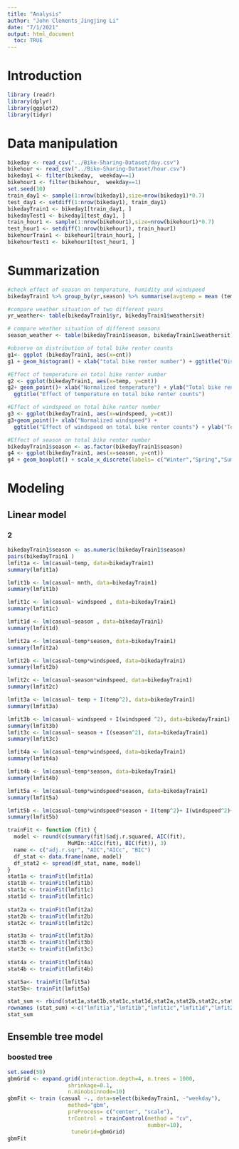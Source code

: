 ```yaml
---
title: "Analysis"
author: "John Clements_Jingjing Li"
date: "7/1/2021"
output: html_document
  toc: TRUE
---
```

# Introduction  

```r
library (readr)
library(dplyr)
library(ggplot2)
library(tidyr)
```

# Data manipulation  
```r
bikeday <- read_csv("../Bike-Sharing-Dataset/day.csv")
bikehour <- read_csv("../Bike-Sharing-Dataset/hour.csv")
bikeday1 <- filter(bikeday,  weekday==1)
bikehour1 <- filter(bikehour,  weekday==1)
set.seed(10)
train_day1 <- sample(1:nrow(bikeday1),size=nrow(bikeday1)*0.7)
test_day1 <- setdiff(1:nrow(bikeday1), train_day1)
bikedayTrain1 <- bikeday1[train_day1, ]
bikedayTest1 <- bikeday1[test_day1, ]
train_hour1 <- sample(1:nrow(bikehour1),size=nrow(bikehour1)*0.7)
test_hour1 <- setdiff(1:nrow(bikehour1), train_hour1)
bikehourTrain1 <- bikehour1[train_hour1, ]
bikehourTest1 <- bikehour1[test_hour1, ]
```
# Summarization  
```r
#check effect of season on temperature, humidity and windspeed
bikedayTrain1 %>% group_by(yr,season) %>% summarise(avgtemp = mean (temp), sdtemp = sd (temp), avghum = mean(hum), sdhum = sd (hum), avgwindspd= mean(windspeed),sdwindspd=sd(windspeed) )

#compare weather situation of two different years
yr_weather<- table(bikedayTrain1$yr, bikedayTrain1$weathersit)

# compare weather situation of different seasons
season_weather <- table(bikedayTrain1$season, bikedayTrain1$weathersit)

#observe on distribution of total bike renter counts
g1<- ggplot (bikedayTrain1, aes(x=cnt))
g1 + geom_histogram() + xlab("total bike renter number") + ggtitle("Distribution of total bike renter counts")

#Effect of temperature on total bike renter number
g2 <- ggplot(bikedayTrain1, aes(x=temp, y=cnt))
g2+ geom_point()+ xlab("Normalized temperature") + ylab("Total bike renter number") + 
  ggtitle("Effect of temperature on total bike renter counts")

#Effect of windspeed on total bike renter number
g3 <- ggplot(bikedayTrain1, aes(x=windspeed, y=cnt))
g3+geom_point()+ xlab("Normalized windspeed") + 
  ggtitle("Effect of windspeed on total bike renter counts") + ylab("Total bike renter number")

#Effect of season on total bike renter number
bikedayTrain1$season <- as.factor(bikedayTrain1$season)
g4 <- ggplot(bikedayTrain1, aes(x=season, y=cnt))
g4 + geom_boxplot() + scale_x_discrete(labels= c("Winter","Spring","Summer","Fall")) + ylab("Total bike renter number") + ggtitle("Effect of season on total bike renter counts")
```
# Modeling
## Linear model 
### 2 
```r
bikedayTrain1$season <- as.numeric(bikedayTrain1$season)
pairs(bikedayTrain1 )
lmfit1a <- lm(casual~temp, data=bikedayTrain1)
summary(lmfit1a)

lmfit1b <- lm(casual~ mnth, data=bikedayTrain1)
summary(lmfit1b) 

lmfit1c <- lm(casual~ windspeed , data=bikedayTrain1)
summary(lmfit1c) 

lmfit1d <- lm(casual~season , data=bikedayTrain1)
summary(lmfit1d) 

lmfit2a <- lm(casual~temp*season, data=bikedayTrain1)
summary(lmfit2a)

lmfit2b <- lm(casual~temp*windspeed, data=bikedayTrain1)
summary(lmfit2b)

lmfit2c <- lm(casual~season*windspeed, data=bikedayTrain1)
summary(lmfit2c)

lmfit3a <- lm(casual~ temp + I(temp^2), data=bikedayTrain1)
summary(lmfit3a) 

lmfit3b <- lm(casual~ windspeed + I(windspeed ^2), data=bikedayTrain1)
summary(lmfit3b)
lmfit3c <- lm(casual~ season + I(season^2), data=bikedayTrain1)
summary(lmfit3c) 

lmfit4a <- lm(casual~temp*windspeed, data=bikedayTrain1)
summary(lmfit4a)

lmfit4b <- lm(casual~temp*season, data=bikedayTrain1)
summary(lmfit4b)

lmfit5a <- lm(casual~temp*windspeed*season, data=bikedayTrain1)
summary(lmfit5a)

lmfit5b <- lm(casual~temp*windspeed*season + I(temp^2)+ I(windspeed^2)+ I(season^2), data=bikedayTrain1)
summary(lmfit5b)

trainFit <- function (fit) {
  model <- round(c(summary(fit)$adj.r.squared, AIC(fit), 
                   MuMIn::AICc(fit), BIC(fit)), 3)
  name <- c("adj.r.sqr", "AIC","AICc", "BIC")
  df_stat <- data.frame(name, model)
  df_stat2 <- spread(df_stat, name, model)
}
stat1a <- trainFit(lmfit1a)
stat1b <- trainFit(lmfit1b)
stat1c <- trainFit(lmfit1c)
stat1d <- trainFit(lmfit1c)
  
stat2a <- trainFit(lmfit2a)
stat2b <- trainFit(lmfit2b)
stat2c <- trainFit(lmfit2c)

stat3a <- trainFit(lmfit3a)
stat3b <- trainFit(lmfit3b)
stat3c <- trainFit(lmfit3c)
    
stat4a <- trainFit(lmfit4a)        
stat4b <- trainFit(lmfit4b) 

stat5a<- trainFit(lmfit5a)
stat5b<- trainFit(lmfit5a)

stat_sum <- rbind(stat1a,stat1b,stat1c,stat1d,stat2a,stat2b,stat2c,stat3a,stat3b,stat3c,stat4a,stat4b,stat5a,stat5b)
rownames (stat_sum) <-c("lmfit1a","lmfit1b","lmfit1c","lmfit1d","lmfit2a","lmfit2b","lmfit2c", "lmfit3a","lmfit3b","lmfit3c","lmfit4a","lmfit4b","lmfit5a","lmfit5b") 
stat_sum 
```
## Ensemble tree model
### boosted tree 
```r
set.seed(50)
gbmGrid <- expand.grid(interaction.depth=4, n.trees = 1000,
                   shrinkage=0.1,
                   n.minobsinnode=10)
gbmFit <- train (casual ~., data=select(bikedayTrain1, -"weekday"),
                   method="gbm",
                   preProcess= c("center", "scale"),
                   trControl = trainControl(method = "cv",
                                            number=10),
                    tuneGrid=gbmGrid)
gbmFit 
```

